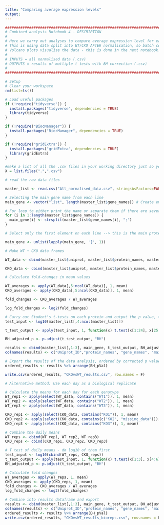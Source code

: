 ```yaml
---
title: "Comparing average expression levels"
output: 
---
```


```r
#######################################################################################################################################
# Combined analysis Notebook 4 - DESCRIPTION
#
# Here we carry out analyses to compare average expression level for each protein, between genotypes.
# This is using data split into WT/CKO AFTER normalisation, so batch correction has occurred already.
# Volcano plots visualise the data - this is done in the next notebook.
#
# INPUTS = all normalised data (.csv)
# OUTPUTS = results of mutliple t tests with BH correction (.csv)
# 
#######################################################################################################################################
```

```r
# Setup
# Clear your workspace
rm(list=ls())

# Load useful packages
if (!require("tidyverse")) {
  install.packages("tidyverse", dependencies = TRUE)
  library(tidyverse)
}

if (!require("BiocManager")) {
  install.packages("BiocManager", dependencies = TRUE)
}

if (!require("gridExtra")) {
  install.packages("gridExtra", dependencies = TRUE)
  library(gridExtra)
}
```

```r
#make a list of all the .csv files in your working directory just so you can see what's going on
X = list.files(".",".csv")

# read the raw data files

master_list <- read.csv("All_normalised_data.csv", stringsAsFactors=FALSE)
```


```r
# Selecting the main gene name from each line
main_gene <- vector("list", length(master_list$gene_names)) # Create empty vector

# For loop to either print the name or separate them if there are several in one line
for (i in 1:length(master_list$gene_names)) {
  main_gene[i] <- strsplit(master_list$gene_names[i], ";")
}

# Select only the first element on each line --> this is the main protein for each line

main_gene <- unlist(lapply(main_gene, '[', 1))

```

```r
# Make WT + CKO data frames

WT_data <- cbind(master_list$uniprot, master_list$protein_names, master_list$gene_names, main_gene, master_list[,4:27])

CKO_data <- cbind(master_list$uniprot, master_list$protein_names, master_list$gene_names, main_gene, master_list[,28:51])

```

```r
# Calculate fold-changes in mean values

WT_averages <- apply(WT_data[,5:ncol(WT_data)], 1, mean)
CKO_averages <- apply(CKO_data[,5:ncol(CKO_data)], 1, mean)

fold_changes <- CKO_averages / WT_averages

log_fold_changes <- log2(fold_changes)

```

```r
# Carry out Student's t-tests on each protein and output the p value, then correct multiple testing using the Benjamini–Hochberg method
test_input <- log10(master_list[,4:ncol(master_list)])

t_test_output <- apply(test_input, 1, function(x) t.test(x[1:24], x[25:48])$p.value)

BH_adjusted_p <- p.adjust(t_test_output, "BH")

results <- cbind(master_list[,1:3], main_gene, t_test_output, BH_adjusted_p, fold_changes, log_fold_changes)
colnames(results) <- c("Uniprot_ID","protein_names", "gene_names", "main_gene", "pVal", "BH_pVal", "fold_change", "log_fold_change")

```

```r
# Export the results of the data analysis, ordered by corrected p value
ordered_results <- results %>% arrange(BH_pVal)

write.csv(ordered_results, "CKOvsWT_results.csv", row.names = F)

```

```r
# Alternative method: Use each day as a biological replicate

# Calculate the means for each day for each genotype
WT_rep1 <- apply(select(WT_data, contains("WT1")), 1, mean)
WT_rep2 <- apply(select(WT_data, contains("WT2")), 1, mean)
WT_rep3 <- apply(select(WT_data, contains("WT3")), 1, mean)

CKO_rep1 <- apply(select(CKO_data, contains("KO1")), 1, mean)
CKO_rep2 <- apply(select(CKO_data, contains(c("KO2", "missing_data"))), 1, mean)
CKO_rep3 <- apply(select(CKO_data, contains("KO3")), 1, mean)

# Combine the daily means
WT_reps <- cbind(WT_rep1, WT_rep2, WT_rep3)
CKO_reps <- cbind(CKO_rep1, CKO_rep2, CKO_rep3)

# T test of daily means - do log10 of them first
test_input <- log10(cbind(WT_reps, CKO_reps))
t_test_output <- apply(test_input, 1, function(x) t.test(x[1:3], x[4:6])$p.value)
BH_adjusted_p <- p.adjust(t_test_output, "BH")

# Calculate fold changes
WT_averages <- apply(WT_reps, 1, mean)
CKO_averages <- apply(CKO_reps, 1, mean)
fold_changes <- CKO_averages / WT_averages
log_fold_changes <- log2(fold_changes)

# Combine into results dataframe and export
results <- cbind(master_list[,1:3], main_gene, t_test_output, BH_adjusted_p, fold_changes, log_fold_changes)
colnames(results) <- c("Uniprot_ID","protein_names", "gene_names", "main_gene", "pVal", "BH_pVal", "fold_change", "log_fold_change")
ordered_results <- results %>% arrange(BH_pVal)
write.csv(ordered_results, "CKOvsWT_results_bioreps.csv", row.names = F)

```


